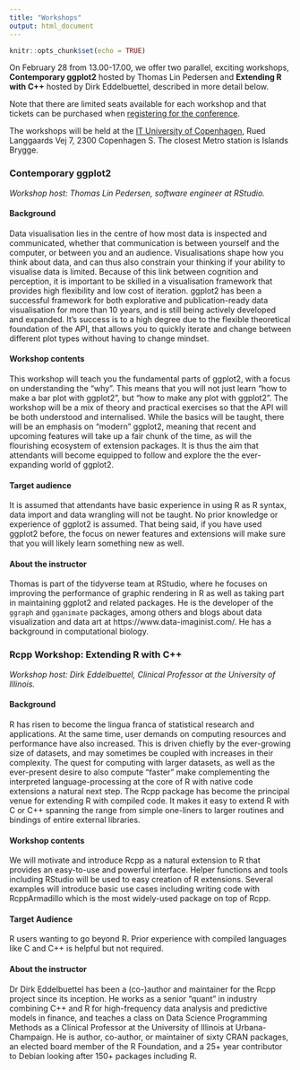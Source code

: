```yaml
---
title: "Workshops"
output: html_document
---
```


```r
knitr::opts_chunk$set(echo = TRUE)
```


On February 28 from 13.00-17.00, we offer two parallel, exciting workshops, **Contemporary ggplot2** hosted by Thomas Lin Pedersen and **Extending R with C++** hosted by Dirk Eddelbuettel, described in more detail below. 

Note that there are limited seats available for each workshop and that tickets can be purchased when <a href="registration.html">registering for the conference</a>.

The workshops will be held at the [IT University of
Copenhagen](https://www.itu.dk), Rued Langgaards Vej 7, 2300
Copenhagen S. The closest Metro station is Islands Brygge.


### Contemporary ggplot2

*Workshop host: Thomas Lin Pedersen, software engineer at RStudio. *

#### Background

Data visualisation lies in the centre of how most data is inspected and communicated, whether that communication is between yourself and the computer, or between you and an audience. Visualisations shape how you think about data, and can thus also constrain your thinking if your ability to visualise data is limited. Because of this link between cognition and perception, it is important to be skilled in a visualisation framework that provides high flexibility and low cost of iteration. ggplot2 has been a successful framework for both explorative and publication-ready data visualisation for more than 10 years, and is still being actively developed and expanded. It’s success is to a high degree due to the flexible theoretical foundation of the API, that allows you to quickly iterate and change between different plot types without having to change mindset.

#### Workshop contents
This workshop will teach you the fundamental parts of ggplot2, with a focus on understanding the “why”. This means that you will not just learn “how to make a bar plot with ggplot2”, but “how to make any plot with ggplot2”. The workshop will be a mix of theory and practical exercises so that the API will be both understood and internalised. While the basics will be taught, there will be an emphasis on “modern” ggplot2, meaning that recent and upcoming features will take up a fair chunk of the time, as will the flourishing ecosystem of extension packages. It is thus the aim that attendants will become equipped to follow and explore the the ever-expanding world of ggplot2.

#### Target audience
It is assumed that attendants have basic experience in using R as R syntax, data import and data wrangling will not be taught. No prior knowledge or experience of ggplot2 is assumed. That being said, if you have used ggplot2 before, the focus on newer features and extensions will make sure that you will likely learn something new as well.

#### About the instructor
Thomas is part of the tidyverse team at RStudio, where he focuses on improving the performance of graphic rendering in R as well as taking part in maintaining ggplot2 and related packages. He is the developer of the `ggraph` and `gganimate` packages, among others and blogs about data visualization and data art at https://www.data-imaginist.com/. He has a background in computational biology.


### Rcpp Workshop: Extending R with C++

*Workshop host: Dirk Eddelbuettel, Clinical Professor at the University of Illinois.*

#### Background 
R has risen to become the lingua franca of statistical research and applications. 
At the same time, user demands on computing resources
and performance have also increased. This is driven chiefly by the
ever-growing size of datasets, and may sometimes be coupled with
increases in their complexity. The quest for computing with larger
datasets, as well as the ever-present desire to also compute “faster”
make complementing the interpreted language-processing at the core
of R with native code extensions a natural next step.
The Rcpp package has become the principal venue for extending R with compiled
code. It makes it easy to extend R with C or C++ spanning the range from
simple one-liners to larger routines and bindings of entire external
libraries. 

#### Workshop contents
We will motivate and introduce Rcpp as a natural extension to R
that provides an easy-to-use and powerful interface. Helper functions and
tools including RStudio will be used to easy creation of R
extensions. Several examples will introduce basic use cases including writing
code with RcppArmadillo which is the most widely-used package on top of Rcpp.

#### Target Audience
R users wanting to go beyond R. Prior experience with
compiled languages like C and C++ is helpful but not required.

#### About the instructor

Dr Dirk Eddelbuettel has been a (co-)author and maintainer for the
Rcpp project since its inception. He works as a senior “quant” in
industry combining C++ and R for high-frequency data analysis and
predictive models in finance, and teaches a class on Data Science
Programming Methods as a Clinical Professor at the University of
Illinois at Urbana-Champaign. He is author, co-author, or maintainer
of sixty CRAN packages, an elected board member of the R Foundation,
and a 25+ year contributor to Debian looking after 150+ packages
including R.
